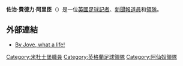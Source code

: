 {{Infobox Football biography
 |  playername = 佐治·阿里臣<br>George Allison
 |  fullname = George Frederick Allison
 |  dateofbirth = 1883年10月24日
 |  cityofbirth = [[杜咸|杜咸]][[靴禾安鐵斯|靴禾安鐵斯]]
 |  countryofbirth = [[英格蘭|英格蘭]]
 |  dateofdeath = 1957年|3月13日
 |  cityofdeath = [[倫敦|倫敦]]
 |  countryofdeath = [[英國|英國]]
 |  manageryears = 1934-1947
 |  managerclubs = [[阿仙奴|阿仙奴]]
}}
'''佐治·費德力·阿里臣'''（{{bd|1883年|10月24日|1957年|3月13日}}）是一位[[英國|英國]][[足球|足球]][[記者|記者]]、[[新聞報道員|新聞報道員]]和[[領隊|領隊]]。

==外部連結==
*[https://www.thenorthernecho.co.uk/news/2288981.by-jove-what-a-life/ By Jove, what a life!]{{Wayback|url=https://www.thenorthernecho.co.uk/news/2288981.by-jove-what-a-life/ |date=20190703174107 }}

{{阿仙奴領隊}}

{{DEFAULTSORT:Allison, George}}
[[Category:米杜士堡職員|Category:米杜士堡職員]]
[[Category:英格蘭足球領隊|Category:英格蘭足球領隊]]
[[Category:阿仙奴領隊|Category:阿仙奴領隊]]